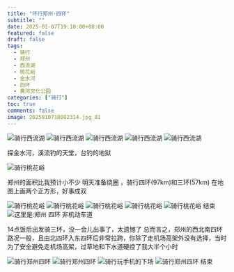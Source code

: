 ```yaml
---
title: "环行郑州·四环"
subtitle: ""
date: 2025-01-07T19:10:00+08:00
featured: false
draft: false
tags:
  - 骑行
  - 郑州
  - 西流湖
  - 桃花峪
  - 金水河
  - 四环
  - 黄河文化公园
categories: ["骑行"]
toc: true
comments: false
image: 2025010718082314.jpg_81
---
```


<Img src="202501071808232.jpg" alt="骑行西流湖" />

<Img src="20250107180823.jpg" alt="骑行西流湖" />

<Img src="202501071808234.jpg" alt="骑行西流湖" />

<Img src="202501071808231.jpg" alt="骑行西流湖" />

<Img src="202501071808235.jpg" alt="骑行西流湖" />

探金水河，溪流钓的天堂，台钓的地狱

<Img src="2025010718082311.jpg" alt="骑行桃花峪" />

郑州的面积比我预计小不少
明天准备绕圈 ，骑行四环(97km)和三环(57km)
在地图上画两个正方形，好事成双

<Img src="202501071808239.jpg" alt="骑行桃花峪" />

<Img src="2025010718082310.jpg" alt="骑行桃花峪" />

<Img src="202501071808236.jpg" alt="骑行桃花峪" />

<Img src="2025010718082312.jpg" alt="骑行桃花峪" />

<Img src="437126116250681548.jpg" alt="骑行桃花峪 结束" exif="false" />

<Img src="2025010718082313.jpg" alt="这里是:郑州 四环 非机动车道" />

14点饭后出发骑三环，没一会儿出事了，太遗憾了
总而言之，郑州的西北南四环路况一般，且由北四环入东四环后非常拉跨，你除了走机场高架外没有选择，当时为了安全避免走机场高架，过草地和下水道硬控了我大半个小时

<Img src="686884765634183642.jpg" alt="骑行郑州四环" />

<Img src="2025010718082314.jpg" alt="骑行郑州四环" />

<Img src="2025010718082315.jpg" alt="骑行玩手机的下场" />

<Img src="746075349627892760.jpg" alt="骑行郑州四环 结束" exif="false" />